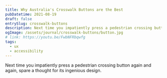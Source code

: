 ```yaml
---
title: Why Australia's Crosswalk Buttons are the Best
pubDatetime: 2021-08-19
draft: false
entrySlug: crosswalk-buttons
description: Next time you impatiently press a pedestrian crossing button again and again, spare a thought for its ingenious design.
ogImage: /assets/journal/crosswalk-buttons/button.jpg
# link: https://youtu.be/FwbNFRbqwfg
tags:
  - ux
  - accessibility
---
```


Next time you impatiently press a pedestrian crossing button again and again, spare a thought for its ingenious design.


<Youtube id="FwbNFRbqwfg" className="md:wide" />

